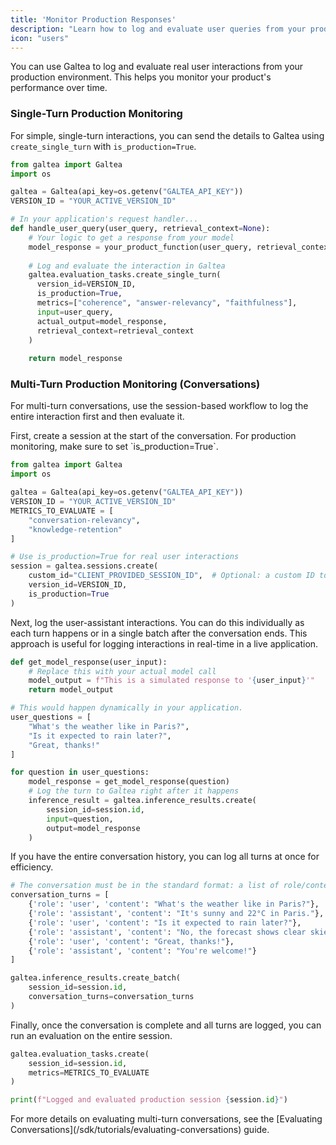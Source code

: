 ```yaml
---
title: 'Monitor Production Responses'
description: "Learn how to log and evaluate user queries from your production environment."
icon: "users"
---
```


You can use Galtea to log and evaluate real user interactions from your production environment. This helps you monitor your product's performance over time.

### Single-Turn Production Monitoring

For simple, single-turn interactions, you can send the details to Galtea using `create_single_turn` with `is_production=True`.

```python
from galtea import Galtea
import os

galtea = Galtea(api_key=os.getenv("GALTEA_API_KEY"))
VERSION_ID = "YOUR_ACTIVE_VERSION_ID"

# In your application's request handler...
def handle_user_query(user_query, retrieval_context=None):
    # Your logic to get a response from your model
    model_response = your_product_function(user_query, retrieval_context)
    
    # Log and evaluate the interaction in Galtea
    galtea.evaluation_tasks.create_single_turn(
      version_id=VERSION_ID,
      is_production=True,
      metrics=["coherence", "answer-relevancy", "faithfulness"],
      input=user_query,
      actual_output=model_response,
      retrieval_context=retrieval_context
    )
    
    return model_response
```

### Multi-Turn Production Monitoring (Conversations)

For multi-turn conversations, use the session-based workflow to log the entire interaction first and then evaluate it.

<Steps>
<Step title="1. Create a Session">
First, create a session at the start of the conversation. For production monitoring, make sure to set `is_production=True`.

```python
from galtea import Galtea
import os

galtea = Galtea(api_key=os.getenv("GALTEA_API_KEY"))
VERSION_ID = "YOUR_ACTIVE_VERSION_ID"
METRICS_TO_EVALUATE = [
    "conversation-relevancy",
    "knowledge-retention"
]

# Use is_production=True for real user interactions
session = galtea.sessions.create(
    custom_id="CLIENT_PROVIDED_SESSION_ID",  # Optional: a custom ID to associate this session in Galtea Platform to the one in your real application.
    version_id=VERSION_ID,
    is_production=True
)
```
</Step>

<Step title="2. Log Conversation Turns">
Next, log the user-assistant interactions. You can do this individually as each turn happens or in a single batch after the conversation ends.

<Tabs>
<Tab title="Log Turns Individually">
This approach is useful for logging interactions in real-time in a live application.

```python
def get_model_response(user_input):
    # Replace this with your actual model call
    model_output = f"This is a simulated response to '{user_input}'"
    return model_output

# This would happen dynamically in your application.
user_questions = [
    "What's the weather like in Paris?",
    "Is it expected to rain later?",
    "Great, thanks!"
]

for question in user_questions:
    model_response = get_model_response(question)
    # Log the turn to Galtea right after it happens
    inference_result = galtea.inference_results.create(
        session_id=session.id,
        input=question,
        output=model_response
    )
```

</Tab>
<Tab title="Log Turns in a Batch">
If you have the entire conversation history, you can log all turns at once for efficiency.

```python
# The conversation must be in the standard format: a list of role/content dictionaries
conversation_turns = [
    {'role': 'user', 'content': "What's the weather like in Paris?"},
    {'role': 'assistant', 'content': "It's sunny and 22°C in Paris."},
    {'role': 'user', 'content': "Is it expected to rain later?"},
    {'role': 'assistant', 'content': "No, the forecast shows clear skies for the rest of the day."},
    {'role': 'user', 'content': "Great, thanks!"},
    {'role': 'assistant', 'content': "You're welcome!"}
]

galtea.inference_results.create_batch(
    session_id=session.id,
    conversation_turns=conversation_turns
)
```
</Tab>
</Tabs>
</Step>

<Step title="3. Evaluate the Session">
Finally, once the conversation is complete and all turns are logged, you can run an evaluation on the entire session.

```python
galtea.evaluation_tasks.create(
    session_id=session.id,
    metrics=METRICS_TO_EVALUATE
)

print(f"Logged and evaluated production session {session.id}")
```

</Step>
</Steps>

<Info>
For more details on evaluating multi-turn conversations, see the [Evaluating Conversations](/sdk/tutorials/evaluating-conversations) guide.
</Info>